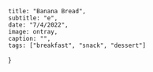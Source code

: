 
    title: "Banana Bread",
    subtitle: "e",
    date: "7/4/2022",
    image: ontray,
    caption: "",
    tags: ["breakfast", "snack", "dessert"]

}
